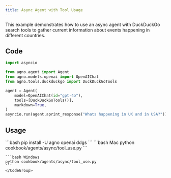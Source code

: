 ```yaml
---
title: Async Agent with Tool Usage
---
```


This example demonstrates how to use an async agent with DuckDuckGo search tools to gather current information about events happening in different countries.

## Code

```python cookbook/agents/async/tool_use.py
import asyncio

from agno.agent import Agent
from agno.models.openai import OpenAIChat
from agno.tools.duckduckgo import DuckDuckGoTools

agent = Agent(
    model=OpenAIChat(id="gpt-4o"),
    tools=[DuckDuckGoTools()],
    markdown=True,
)
asyncio.run(agent.aprint_response("Whats happening in UK and in USA?"))
```

## Usage

<Steps>
  <Snippet file="create-venv-step.mdx" />

  <Step title="Install libraries">
    ```bash
    pip install -U agno openai ddgs
    ```
  </Step>

  <Step title="Run Agent">
    <CodeGroup>
    ```bash Mac
    python cookbook/agents/async/tool_use.py
    ```
    
    ```bash Windows
    python cookbook/agents/async/tool_use.py
    ```
    </CodeGroup>
  </Step>
</Steps>